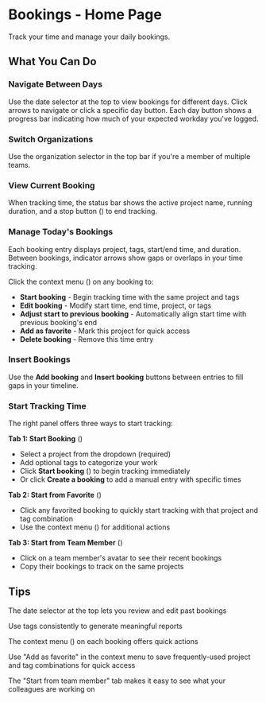 # Bookings - Home Page

Track your time and manage your daily bookings.

## What You Can Do

### Navigate Between Days
Use the date selector at the top to view bookings for different days. Click arrows to navigate or click a specific day button. Each day button shows a progress bar indicating how much of your expected workday you've logged.

### Switch Organizations
Use the organization selector in the top bar if you're a member of multiple teams.

### View Current Booking
When tracking time, the status bar shows the active project name, running duration, and a stop button (<Icon name="Square" />) to end tracking.

### Manage Today's Bookings
Each booking entry displays project, tags, start/end time, and duration. Between bookings, indicator arrows show gaps or overlaps in your time tracking.

Click the context menu (<Icon name="EllipsisVertical" />) on any booking to:
- **Start booking** - Begin tracking time with the same project and tags
- **Edit booking** - Modify start time, end time, project, or tags
- **Adjust start to previous booking** - Automatically align start time with previous booking's end
- **Add as favorite** - Mark this project for quick access
- **Delete booking** - Remove this time entry

### Insert Bookings
Use the **Add booking** and **Insert booking** buttons between entries to fill gaps in your timeline.

### Start Tracking Time
The right panel offers three ways to start tracking:

**Tab 1: Start Booking** (<Icon name="Clock" />)
- Select a project from the dropdown (required)
- Add optional tags to categorize your work
- Click **Start booking** (<Icon name="PlayCircle" />) to begin tracking immediately
- Or click **Create a booking** to add a manual entry with specific times

**Tab 2: Start from Favorite** (<Icon name="Star" />)
- Click any favorited booking to quickly start tracking with that project and tag combination
- Use the context menu (<Icon name="EllipsisVertical" />) for additional actions

**Tab 3: Start from Team Member** (<Icon name="Users" />)
- Click on a team member's avatar to see their recent bookings
- Copy their bookings to track on the same projects

## Tips

<Tip>The date selector at the top lets you review and edit past bookings</Tip>

<Tip>Use tags consistently to generate meaningful reports</Tip>

<Tip>The context menu (<Icon name="EllipsisVertical" />) on each booking offers quick actions</Tip>

<Tip>Use "Add as favorite" in the context menu to save frequently-used project and tag combinations for quick access</Tip>

<Tip>The "Start from team member" tab makes it easy to see what your colleagues are working on</Tip>